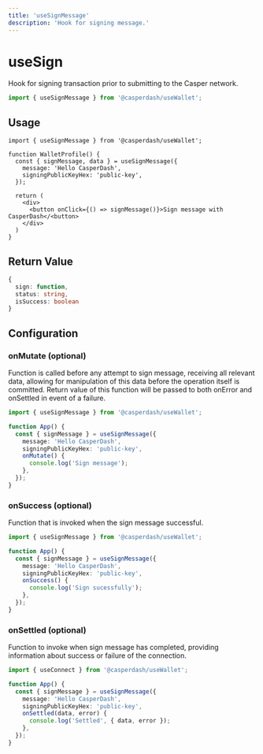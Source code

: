 ```yaml
---
title: 'useSignMessage'
description: 'Hook for signing message.'
---
```


# useSign

Hook for signing transaction prior to submitting to the Casper network.

```ts
import { useSignMessage } from '@casperdash/useWallet';
```

## Usage

```tsx
import { useSignMessage } from '@casperdash/useWallet';

function WalletProfile() {
  const { signMessage, data } = useSignMessage({
    message: 'Hello CasperDash',
    signingPublicKeyHex: 'public-key',
  });

  return (
    <div>
      <button onClick={() => signMessage()}>Sign message with CasperDash</<button>
    </div>
  )
}
```

## Return Value

```ts
{
  sign: function,
  status: string,
  isSuccess: boolean
}
```

## Configuration

### onMutate (optional)

Function is called before any attempt to sign message, receiving all relevant data, allowing for manipulation of this data before the operation itself is committed. Return value of this function will be passed to both onError and onSettled in event of a failure.

```ts
import { useSignMessage } from '@casperdash/useWallet';

function App() {
  const { signMessage } = useSignMessage({
    message: 'Hello CasperDash',
    signingPublicKeyHex: 'public-key',
    onMutate() {
      console.log('Sign message');
    },
  });
}
```

### onSuccess (optional)

Function that is invoked when the sign message successful.

```ts
import { useSignMessage } from '@casperdash/useWallet';

function App() {
  const { signMessage } = useSignMessage({
    message: 'Hello CasperDash',
    signingPublicKeyHex: 'public-key',
    onSuccess() {
      console.log('Sign sucessfully');
    },
  });
}
```

### onSettled (optional)

Function to invoke when sign message has completed, providing information about success or failure of the connection.

```ts
import { useConnect } from '@casperdash/useWallet';

function App() {
  const { signMessage } = useSignMessage({
    message: 'Hello CasperDash',
    signingPublicKeyHex: 'public-key',
    onSettled(data, error) {
      console.log('Settled', { data, error });
    },
  });
}
```
